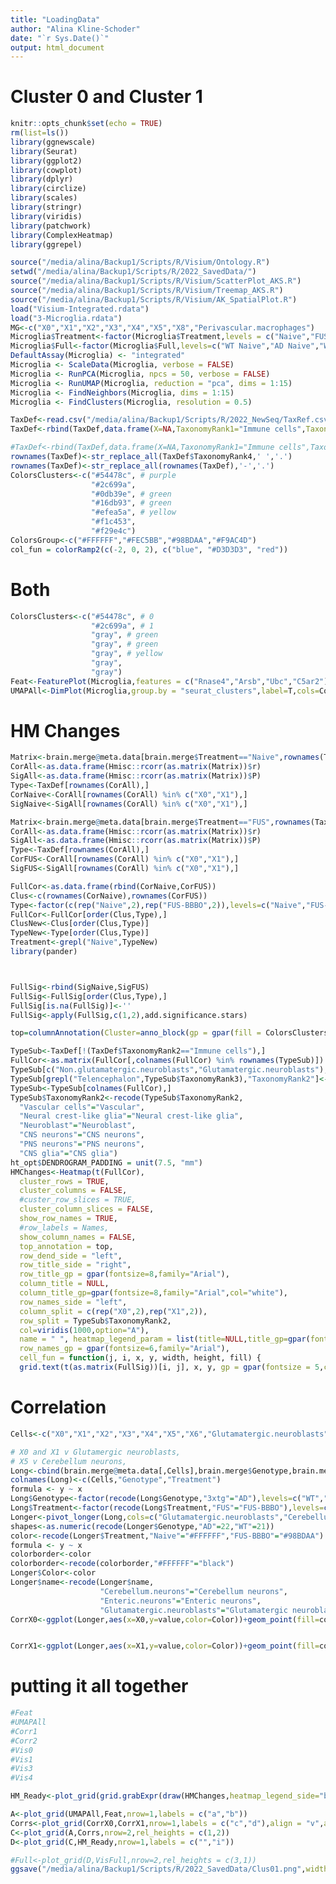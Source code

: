 ```yaml
---
title: "LoadingData"
author: "Alina Kline-Schoder"
date: "`r Sys.Date()`"
output: html_document
---
```

# Cluster 0 and Cluster 1
```r
knitr::opts_chunk$set(echo = TRUE)
rm(list=ls())
library(ggnewscale)
library(Seurat)
library(ggplot2)
library(cowplot)
library(dplyr)
library(circlize)
library(scales)
library(stringr)
library(viridis)
library(patchwork)
library(ComplexHeatmap)
library(ggrepel)

source("/media/alina/Backup1/Scripts/R/Visium/Ontology.R")
setwd("/media/alina/Backup1/Scripts/R/2022_SavedData/")
source("/media/alina/Backup1/Scripts/R/Visium/ScatterPlot_AKS.R")
source("/media/alina/Backup1/Scripts/R/Visium/Treemap_AKS.R")
source("/media/alina/Backup1/Scripts/R/Visium/AK_SpatialPlot.R")
load("Visium-Integrated.rdata")
load("3-Microglia.rdata")
MG<-c("X0","X1","X2","X3","X4","X5","X8","Perivascular.macrophages")
Microglia$Treatment<-factor(Microglia$Treatment,levels = c("Naive","FUS+MB","FUS-BBBO","FUS"))
Microglia$Full<-factor(Microglia$Full,levels=c("WT Naive","AD Naive","WT FUS+MB","AD FUS+MB","WT FUS-BBBO","AD FUS-BBBO","WT FUS","AD FUS"))
DefaultAssay(Microglia) <- "integrated"
Microglia <- ScaleData(Microglia, verbose = FALSE)
Microglia <- RunPCA(Microglia, npcs = 50, verbose = FALSE)
Microglia <- RunUMAP(Microglia, reduction = "pca", dims = 1:15)
Microglia <- FindNeighbors(Microglia, dims = 1:15)
Microglia <- FindClusters(Microglia, resolution = 0.5)

TaxDef<-read.csv("/media/alina/Backup1/Scripts/R/2022_NewSeq/TaxRef.csv")
TaxDef<-rbind(TaxDef,data.frame(X=NA,TaxonomyRank1="Immune cells",TaxonomyRank2="Immune cells",TaxonomyRank3="Immune cells",TaxonomyRank4=c("X0","X1","X2","X3","X4","X5","X6")))

#TaxDef<-rbind(TaxDef,data.frame(X=NA,TaxonomyRank1="Immune cells",TaxonomyRank2="Immune cells",TaxonomyRank3="Immune cells",TaxonomyRank4=c("X1","X2","X3","X4","X5","X6")))
rownames(TaxDef)<-str_replace_all(TaxDef$TaxonomyRank4,' ','.')
rownames(TaxDef)<-str_replace_all(rownames(TaxDef),'-','.')
ColorsClusters<-c("#54478c", # purple
                  "#2c699a",
                  "#0db39e", # green
                  "#16db93", # green
                  "#efea5a", # yellow
                  "#f1c453",
                  "#f29e4c")
ColorsGroup<-c("#FFFFFF","#FEC5BB","#98BDAA","#F9AC4D")
col_fun = colorRamp2(c(-2, 0, 2), c("blue", "#D3D3D3", "red"))

```
# Both
```r
ColorsClusters<-c("#54478c", # 0
                  "#2c699a", # 1
                  "gray", # green
                  "gray", # green
                  "gray", # yellow
                  "gray",
                  "gray")
Feat<-FeaturePlot(Microglia,features = c("Rnase4","Arsb","Ubc","C5ar2"))&theme(legend.position = "none")&theme(axis.ticks = element_blank(),axis.text = element_blank())&theme(axis.title = element_blank(),plot.title = element_text(size=10))
UMAPAll<-DimPlot(Microglia,group.by = "seurat_clusters",label=T,cols=ColorsClusters,label.box = T)+theme(legend.position = "none",plot.title = element_blank())+theme(axis.ticks = element_blank(),axis.text = element_blank())+theme(axis.title = element_blank())

```

# HM Changes
```r
Matrix<-brain.merge@meta.data[brain.merge$Treatment=="Naive",rownames(TaxDef)]
CorAll<-as.data.frame(Hmisc::rcorr(as.matrix(Matrix))$r)
SigAll<-as.data.frame(Hmisc::rcorr(as.matrix(Matrix))$P)
Type<-TaxDef[rownames(CorAll),]
CorNaive<-CorAll[rownames(CorAll) %in% c("X0","X1"),]
SigNaive<-SigAll[rownames(CorAll) %in% c("X0","X1"),]

Matrix<-brain.merge@meta.data[brain.merge$Treatment=="FUS",rownames(TaxDef)]
CorAll<-as.data.frame(Hmisc::rcorr(as.matrix(Matrix))$r)
SigAll<-as.data.frame(Hmisc::rcorr(as.matrix(Matrix))$P)
Type<-TaxDef[rownames(CorAll),]
CorFUS<-CorAll[rownames(CorAll) %in% c("X0","X1"),]
SigFUS<-SigAll[rownames(CorAll) %in% c("X0","X1"),]

FullCor<-as.data.frame(rbind(CorNaive,CorFUS))
Clus<-c(rownames(CorNaive),rownames(CorFUS))
Type<-factor(c(rep("Naive",2),rep("FUS-BBBO",2)),levels=c("Naive","FUS-BBBO"))
FullCor<-FullCor[order(Clus,Type),]
ClusNew<-Clus[order(Clus,Type)]
TypeNew<-Type[order(Clus,Type)]
Treatment<-grepl("Naive",TypeNew)
library(pander)



FullSig<-rbind(SigNaive,SigFUS)
FullSig<-FullSig[order(Clus,Type),]
FullSig[is.na(FullSig)]<-''
FullSig<-apply(FullSig,c(1,2),add.significance.stars)

top=columnAnnotation(Cluster=anno_block(gp = gpar(fill = ColorsClusters),labels = c("X0", "X1"),labels_gp = gpar(fontsize=8,col="white"),height = unit(4,"mm")), Treatment=Treatment,col=list(Treatment=c("TRUE"="#FFFFFF","FALSE"="#98BDAA")),show_legend=FALSE, show_annotation_name = FALSE,border=TRUE)

TypeSub<-TaxDef[!(TaxDef$TaxonomyRank2=="Immune cells"),]
FullCor<-as.matrix(FullCor[,colnames(FullCor) %in% rownames(TypeSub)])
TypeSub[c("Non.glutamatergic.neuroblasts","Glutamatergic.neuroblasts"),"TaxonomyRank2"]<-"Neuroblast"
TypeSub[grepl("Telencephalon",TypeSub$TaxonomyRank3),"TaxonomyRank2"]<-"Telencephalon"
TypeSub<-TypeSub[colnames(FullCor),]
TypeSub$TaxonomyRank2<-recode(TypeSub$TaxonomyRank2,
  "Vascular cells"="Vascular",
  "Neural crest-like glia"="Neural crest-like glia",
  "Neuroblast"="Neuroblast",
  "CNS neurons"="CNS neurons",
  "PNS neurons"="PNS neurons",
  "CNS glia"="CNS glia")
ht_opt$DENDROGRAM_PADDING = unit(7.5, "mm")
HMChanges<-Heatmap(t(FullCor),
  cluster_rows = TRUE,
  cluster_columns = FALSE,
  #custer_row_slices = TRUE,
  cluster_column_slices = FALSE,
  show_row_names = TRUE,
  #row_labels = Names,
  show_column_names = FALSE,
  top_annotation = top,
  row_dend_side = "left",
  row_title_side = "right",
  row_title_gp = gpar(fontsize=8,family="Arial"),
  column_title = NULL,
  column_title_gp=gpar(fontsize=8,family="Arial",col="white"),
  row_names_side = "left",
  column_split = c(rep("X0",2),rep("X1",2)),
  row_split = TypeSub$TaxonomyRank2,
  col=viridis(1000,option="A"),
  name = " ", heatmap_legend_param = list(title=NULL,title_gp=gpar(fontsize=6,family="Arial"),labels_gp=gpar(fontsize=6),direction="horizontal",position="bottom"),
  row_names_gp = gpar(fontsize=6,family="Arial"),
  cell_fun = function(j, i, x, y, width, height, fill) {
  grid.text(t(as.matrix(FullSig))[i, j], x, y, gp = gpar(fontsize = 5,col="white"))})
```



# Correlation 
```r
Cells<-c("X0","X1","X2","X3","X4","X5","X6","Glutamatergic.neuroblasts","Cerebellum.neurons","Enteric.neurons","Peripheral.sensory.peptidergic.neurons","Sympathetic.cholinergic.neurons")

# X0 and X1 v Glutamergic neuroblasts, 
# X5 v Cerebellum neurons, 
Long<-cbind(brain.merge@meta.data[,Cells],brain.merge$Genotype,brain.merge$Treatment)
colnames(Long)<-c(Cells,"Genotype","Treatment")
formula <- y ~ x
Long$Genotype<-factor(recode(Long$Genotype,"3xtg"="AD"),levels=c("WT","AD"))
Long$Treatment<-factor(recode(Long$Treatment,"FUS"="FUS-BBBO"),levels=c("Naive","FUS-BBBO"))
Longer<-pivot_longer(Long,cols=c("Glutamatergic.neuroblasts","Cerebellum.neurons","Enteric.neurons","Sympathetic.cholinergic.neurons"))
shapes<-as.numeric(recode(Longer$Genotype,"AD"=22,"WT"=21))
color<-recode(Longer$Treatment,"Naive"="#FFFFFF","FUS-BBBO"="#98BDAA")
formula <- y ~ x
colorborder<-color
colorborder<-recode(colorborder,"#FFFFFF"="black")
Longer$Color<-color
Longer$name<-recode(Longer$name,
                    "Cerebellum.neurons"="Cerebellum neurons",
                    "Enteric.neurons"="Enteric neurons",
                    "Glutamatergic.neuroblasts"="Glutamatergic neuroblasts")
CorrX0<-ggplot(Longer,aes(x=X0,y=value,color=Color))+geom_point(fill=color,color=colorborder,shape=shapes,size=0.5,alpha=0.5)+facet_grid(name~.)+geom_smooth(method="lm",fullrange=TRUE,size=0.5,se=FALSE)+ stat_poly_eq(aes(label = paste(..rr.label..)), label.x = c(0.1), label.y = c(0.8,0.9),formula = formula, parse = TRUE, size = 2.5) + theme_bw()+theme(legend.position = "none")+coord_cartesian(expand=FALSE)+theme(axis.title = element_text(size=8),panel.background = element_rect(fill="white"),panel.grid = element_blank(),strip.background = element_rect(fill="white"),axis.title.y = element_blank(),strip.text = element_text(size = 6))+scale_color_manual(values=c("black","#60786c"))+theme(axis.line.x = element_line(color="#54478c",size=2),plot.margin = margin(0.25,0,0.25,0.25,"cm"))


CorrX1<-ggplot(Longer,aes(x=X1,y=value,color=Color))+geom_point(fill=color,color=colorborder,shape=shapes,size=0.5,alpha=0.5)+facet_grid(name~.)+geom_smooth(method="lm",fullrange=TRUE,size=0.5,se=FALSE)+ stat_poly_eq(aes(label = paste(..rr.label..)), label.x = c(0.1), label.y = c(0.8,0.9),formula = formula, parse = TRUE, size = 2.5) + theme_bw()+theme(legend.position = "none")+coord_cartesian(expand=FALSE)+theme(axis.title = element_text(size=8),panel.background = element_rect(fill="white"),panel.grid = element_blank(),strip.background = element_rect(fill="white"),axis.title.y = element_blank(),strip.text = element_text(size = 6))+scale_color_manual(values=c("black","#60786c"))+theme(axis.line.x = element_line(color="#2c699a",size=2),plot.margin = margin(0.25,0,0.25,0.25,"cm"))
```






# putting it all together
```r
#Feat
#UMAPAll
#Corr1
#Corr2
#Vis0
#Vis1
#Vis3
#Vis4

HM_Ready<-plot_grid(grid.grabExpr(draw(HMChanges,heatmap_legend_side="bottom")))

A<-plot_grid(UMAPAll,Feat,nrow=1,labels = c("a","b"))
Corrs<-plot_grid(CorrX0,CorrX1,nrow=1,labels = c("c","d"),align = "v",axis = "lr")
C<-plot_grid(A,Corrs,nrow=2,rel_heights = c(1,2))
D<-plot_grid(C,HM_Ready,nrow=1,labels = c("","i"))

#Full<-plot_grid(D,VisFull,nrow=2,rel_heights = c(3,1))
ggsave("/media/alina/Backup1/Scripts/R/2022_SavedData/Clus01.png",width = 8.5,height =8.5,units = "in",bg="white")
```
